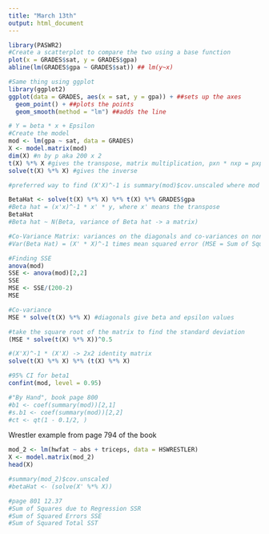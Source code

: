 ```yaml
---
title: "March 13th"
output: html_document
---
```


```r
library(PASWR2)
#Create a scatterplot to compare the two using a base function
plot(x = GRADES$sat, y = GRADES$gpa)
abline(lm(GRADES$gpa ~ GRADES$sat)) ## lm(y~x)
```

```r
#Same thing using ggplot
library(ggplot2)
ggplot(data = GRADES, aes(x = sat, y = gpa)) + ##sets up the axes
  geom_point() + ##plots the points
  geom_smooth(method = "lm") ##adds the line
```


```r
# Y = beta * x + Epsilon
#Create the model
mod <- lm(gpa ~ sat, data = GRADES)
X <- model.matrix(mod)
dim(X) #n by p aka 200 x 2
t(X) %*% X #gives the transpose, matrix multiplication, pxn * nxp = pxp
solve(t(X) %*% X) #gives the inverse

#preferred way to find (X'X)^-1 is summary(mod)$cov.unscaled where mod is defined above

BetaHat <- solve(t(X) %*% X) %*% t(X) %*% GRADES$gpa 
#Beta hat = (x'x)^-1 * x' * y, where x' means the transpose
BetaHat
#Beta hat ~ N(Beta, variance of Beta hat -> a matrix)
```

```r
#Co-Variance Matrix: variances on the diagonals and co-variances on non-diagonals
#Var(Beta Hat) = (X' * X)^-1 times mean squared error (MSE = Sum of Squared Errors SSE/(n-p)), SSE = sum (e_i)^2

#Finding SSE
anova(mod)
SSE <- anova(mod)[2,2]
SSE
MSE <- SSE/(200-2)
MSE

#Co-variance
MSE * solve(t(X) %*% X) #diagonals give beta and epsilon values

#take the square root of the matrix to find the standard deviation
(MSE * solve(t(X) %*% X))^0.5
```

```r
#(X'X)^-1 * (X'X) -> 2x2 identity matrix
solve(t(X) %*% X) %*% (t(X) %*% X)
```

```r
#95% CI for beta1
confint(mod, level = 0.95)

#"By Hand", book page 800
#b1 <- coef(summary(mod))[2,1]
#s.b1 <- coef(summary(mod))[2,2]
#ct <- qt(1 - 0.1/2, )
```

Wrestler example from page 794 of the book
```r
mod_2 <- lm(hwfat ~ abs + triceps, data = HSWRESTLER)
X <- model.matrix(mod_2)
head(X)
```

```r
#summary(mod_2)$cov.unscaled
#betaHat <- (solve(X' %*% X))
```

```r
#page 801 12.37
#Sum of Squares due to Regression SSR
#Sum of Squared Errors SSE
#Sum of Squared Total SST


```














